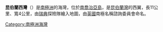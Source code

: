 {{coord|54|14|S|36|35|W|source:GNIS|display=title}}

'''昆伯蘭西灣'''（{{lang-en|Cumberland West Bay}}）是[[南極洲|南極洲]]的海灣，位於[[南喬治亞島|南喬治亞島]]，是[[昆伯蘭灣|昆伯蘭灣]]的西翼，長11公里、寬4公里，由[[瑞典|瑞典]]探險隊繪入地圖，由[[英國|英國]]南極名稱諮詢委員會命名。

{{Antarctica-geo-stub}}
[[Category:南極洲海灣|Category:南極洲海灣]]